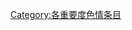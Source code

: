 {{catmore1|[[Wikipedia:色情专题|Wikipedia:色情专题]]}}
{{cat importance | topic=色情 | importance=低 }}
{{Articles by Importance|topic=色情}}
{{CategoryTOC}}
[[Category:各重要度色情条目|Category:各重要度色情条目]]